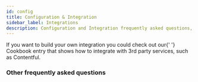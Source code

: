 ```yaml
---
id: config
title: Configuration & Integration
sidebar_label: Integrations
description: Configuration and Integration frequently asked questions, answered by the Deity team.
---
```



<Accordion title="How can I integrate with my own platform?">
  If you want to build your own integration you could check out our{' '}
  <Link to="/docs/platform/support/tutorials/integrations/contentful">Cookbook entry</Link> that shows how to integrate with 3rd party
  services, such as Contentful.
</Accordion>

### Other frequently asked questions

<Categories />
